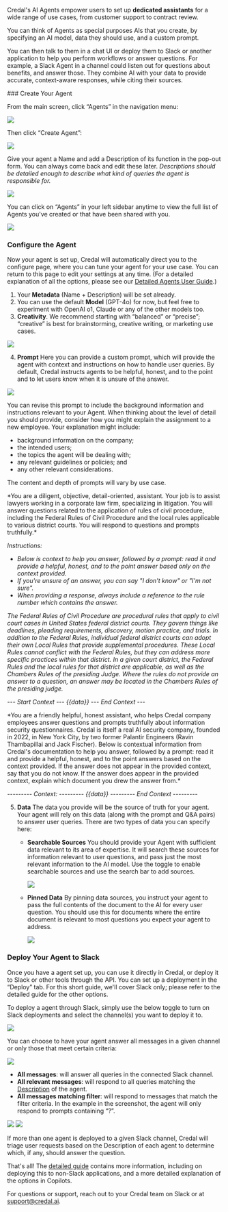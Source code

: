 Credal's AI Agents empower users to set up **dedicated assistants** for a wide range of use cases, from customer support to contract review.

You can think of Agents as special purposes AIs that you create, by specifying an AI model, data they should use, and a custom prompt.

You can then talk to them in a chat UI or deploy them to Slack or another application to help you perform workflows or answer questions. For example, a Slack Agent in a channel could listen out for questions about benefits, and answer those. They combine AI with your data to provide accurate, context-aware responses, while citing their sources.

<Steps>
### Create Your Agent

From the main screen, click “Agents” in the navigation menu:

<Frame>
  <img src="/docs/assets/copilots/copilots-link.png" />
</Frame>

Then click “Create Agent”:

<Frame>
  <img src="/docs/assets/copilots/create-copilot.png" />
</Frame>

Give your agent a Name and add a Description of its function in the pop-out form. You can always come back and edit these later. _Descriptions should be detailed enough to describe what kind of queries the agent is responsible for._

<Frame>
  <img src="/docs/assets/copilots/create-copilot-form.png" />
</Frame>

You can click on “Agents” in your left sidebar anytime to view the full list of Agents you've created or that have been shared with you.

<Frame>
  <img src="/docs/assets/copilots/copilots-list.png" />
</Frame>

### Configure the Agent

Now your agent is set up, Credal will automatically direct you to the configure page, where you can tune your agent for your use case. You can return to this page to edit your settings at any time. (For a detailed explanation of all the options, please see our [Detailed Agents User Guide](https://docs.credal.ai/getting-started/agents/in-depth-guide).)

1. Your **Metadata** (Name + Description) will be set already.
2. You can use the default **Model** (GPT-4o) for now, but feel free to experiment with OpenAI o1, Claude or any of the other models too.
3. **Creativity**. We recommend starting with “balanced” or “precise”; “creative” is best for brainstorming, creative writing, or marketing use cases.

<Frame>
  <img src="/docs/assets/copilots/copilot-model-creativity.png" />
</Frame>

4. **Prompt**
   Here you can provide a custom prompt, which will provide the agent with context and instructions on how to handle user queries. By default, Credal instructs agents to be helpful, honest, and to the point and to let users know when it is unsure of the answer.

<Frame>
  <img src="/docs/assets/copilots/copilot-prompt.png" />
</Frame>

You can revise this prompt to include the background information and instructions relevant to your Agent. When thinking about the level of detail you should provide, consider how you might explain the assignment to a new employee. Your explanation might include:

- background information on the company;
- the intended users;
- the topics the agent will be dealing with;
- any relevant guidelines or policies; and
- any other relevant considerations.

The content and depth of prompts will vary by use case.

<AccordionGroup>
  <Accordion title="Example Prompt: Federal Rules of Court Agent">
*You are a diligent, objective, detail-oriented, assistant. Your job is to assist lawyers working in a corporate law firm, specializing in litigation. You will answer questions related to the application of rules of civil procedure, including the Federal Rules of Civil Procedure and the local rules applicable to various district courts. You will respond to questions and prompts truthfully.*

_Instructions:_

- _Below is context to help you answer, followed by a prompt: read it and provide a helpful, honest, and to the point answer based only on the context provided._
- _If you're unsure of an answer, you can say "I don't know" or "I'm not sure"._
- _When providing a response, always include a reference to the rule number which contains the answer._

_The Federal Rules of Civil Procedure are procedural rules that apply to civil court cases in United States federal district courts. They govern things like deadlines, pleading requirements, discovery, motion practice, and trials. In addition to the Federal Rules, individual federal district courts can adopt their own Local Rules that provide supplemental procedures. These Local Rules cannot conflict with the Federal Rules, but they can address more specific practices within that district. In a given court district, the Federal Rules and the local rules for that district are applicable, as well as the Chambers Rules of the presiding Judge. Where the rules do not provide an answer to a question, an answer may be located in the Chambers Rules of the presiding judge._

_--- Start Context ---_
_{{data}}_
_--- End Context ---_

  </Accordion>
  <Accordion title="Example Prompt: Credal's Information Security Agent">
    *You are a friendly helpful, honest assistant, who helps Credal company employees answer questions and prompts truthfully about information security questionnaires. Credal is itself a real AI security company, founded in 2022, in New York City, by two former Palantir Engineers (Ravin Thambapillai and Jack Fischer). Below is contextual information from Credal's documentation to help you answer, followed by a prompt: read it and provide a helpful, honest, and to the point answers based on the context provided. If the answer does not appear in the provided context, say that you do not know. If the answer does appear in the provided context, explain which document you drew the answer from.*

_--------- Context: ---------_
_{{data}}_
_--------- End Context ---------_

  </Accordion>
  </AccordionGroup>

5. **Data**
   The data you provide will be the source of truth for your agent. Your agent will rely on this data (along with the prompt and Q&A pairs) to answer user queries. There are two types of data you can specify here:

   - **Searchable Sources**
     You should provide your Agent with sufficient data relevant to its area of expertise. It will search these sources for information relevant to user questions, and pass just the most relevant information to the AI model. Use the toggle to enable searchable sources and use the search bar to add sources.

     <Frame caption="We provided our infosec agent with all of Credal's information security documentation.">
       <img src="/docs/assets/copilots/copilot-searchable-data.png" />
     </Frame>

   - **Pinned Data**
     By pinning data sources, you instruct your agent to pass the full contents of the document to the AI for every user question. You should use this for documents where the entire document is relevant to most questions you expect your agent to address.
     <Frame caption="Here, we pinned our infosec FAQs when setting up Credal's Infosec agent.">
       <img src="/docs/assets/copilots/copilot-pinned-data.png" />
     </Frame>

### Deploy Your Agent to Slack

Once you have a agent set up, you can use it directly in Credal, or deploy it to Slack or other tools through the API. You can set up a deployment in the “Deploy” tab. For this short guide, we'll cover Slack only; please refer to the detailed guide for the other options.

To deploy a agent through Slack, simply use the below toggle to turn on Slack deployments and select the channel(s) you want to deploy it to.

<Frame>
  <img src="/docs/assets/copilots/copilot-deploy-to-slack.png" />
</Frame>

You can choose to have your agent answer all messages in a given channel or only those that meet certain criteria:

<Frame>
  <img src="/docs/assets/copilots/copilot-deploy-to-slack.png" />
</Frame>

- **All messages**: will answer all queries in the connected Slack channel.
- **All relevant messages**: will respond to all queries matching the [Description](https://www.notion.so/Getting-Started-With-AI-Copilots-171cfe73b8df496a9db29f60046eaf06?pvs=21) of the agent.
- **All messages matching filter**: will respond to messages that match the filter criteria. In the example in the screenshot, the agent will only respond to prompts containing “?”.

<Frame>
  <img src="/docs/assets/copilots/relevant-slack.png" />
</Frame>
<Frame>
  <img src="/docs/assets/copilots/relevant-slack-filter.png" />
</Frame>

If more than one agent is deployed to a given Slack channel, Credal will triage user requests based on the Description of each agent to determine which, if any, should answer the question.

   </Steps>

That's all! The [detailed guide](https://docs.credal.ai/getting-started/agents/in-depth-guide) contains more information, including on deploying this to non-Slack applications, and a more detailed explanation of the options in Copilots.

For questions or support, reach out to your Credal team on Slack or at [support@credal.ai](mailto:support@credal.ai).
